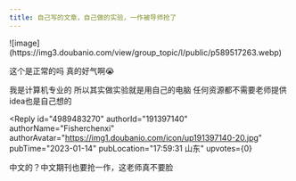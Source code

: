 ```yaml
---
title: 自己写的文章，自己做的实验，一作被导师抢了
---
```



<Forum groupName="今天被导师关爱了吗" groupUrl="https://www.douban.com/group/679333/" archivedAt="2025-05-16T14:50:03.695Z">
  <Post
    id="281608114"
    title="自己写的文章，自己做的实验，一作被导师抢了"
    url="https://www.douban.com/group/topic/281608114/?_spm_id=MjIwNzE4ODM2"
    pubTime="2023-01-20"
    highlightUserId="191397140"
  >
![image](https://img3.doubanio.com/view/group_topic/l/public/p589517263.webp)

这个是正常的吗 真的好气啊😭

我是计算机专业的 所以其实做实验就是用自己的电脑 任何资源都不需要老师提供
idea也是自己想的

<Reply
  id="4989483270"
  authorId="191397140"
  authorName="Fisherchenxi"
  authorAvatar="https://img1.doubanio.com/icon/up191397140-20.jpg"
  pubTime="2023-01-14"
  pubLocation="17:59:31 山东"
  upvotes={0}
>
中文的？中文期刊也要抢一作，这老师真不要脸
</Reply>
  </Post>
</Forum>
